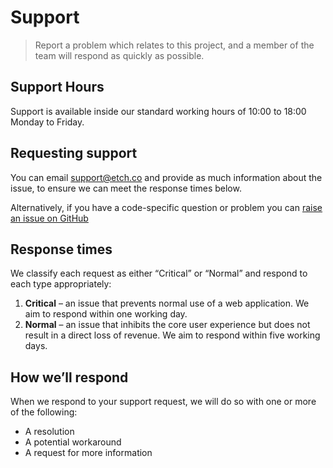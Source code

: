 
<Meta title="Support" />

# Support

> Report a problem which relates to this project, and a member of the team will respond as quickly as possible.
>

## Support Hours

Support is available inside our standard working hours of 10:00 to 18:00 Monday to Friday.

## Requesting support

You can email [support@etch.co](mailto:support@etch.co) and provide as much information about the issue, to ensure we can meet the response times below.

Alternatively, if you have a code-specific question or problem you can [raise an issue on GitHub](https://github.com/wrap-org/evergreen/issues/new)

## Response times

We classify each request as either “Critical” or “Normal” and respond to each type appropriately:

1. **Critical** – an issue that prevents normal use of a web application. We aim to respond within one working day.
2. **Normal** – an issue that inhibits the core user experience but does not result in a direct loss of revenue. We aim to respond within five working days.

## How we’ll respond

When we respond to your support request, we will do so with one or more of the following:

- A resolution
- A potential workaround
- A request for more information
